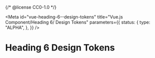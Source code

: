 {/* @license CC0-1.0 */}


<Meta
  id="vue-heading-6--design-tokens"
  title="Vue.js Component/Heading 6/ Design Tokens"
  parameters={{
    status: {
      type: "ALPHA",
    },
  }}
/>

# Heading 6 Design Tokens

<ComponentTokensSection tokens={tokens} definition={tokensDefinition} component="utrecht-heading-6" />

